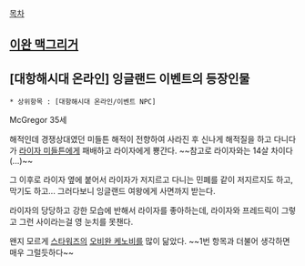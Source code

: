 [[목차]]

== [[이완 맥그리거]] ==

== [대항해시대 온라인] 잉글랜드 이벤트의 등장인물 ==
 * 상위항목 : [대항해시대 온라인/이벤트 NPC]

McGregor 35세

해적인데 경쟁상대였던 미들튼 해적이 전향하여 사라진 후 신나게 해적질을 하고 다니다가 [[라이자 미들튼]]에게 패배하고 라이자에게 뿅간다. ~~참고로 라이자와는 14살 차이다(...)~~

그 이후로 라이자 옆에 붙어서 라이자가 저지르고 다니는 민폐를 같이 저지르지도 하고, 막기도 하고... 그러다보니 잉글랜드 여왕에게 사면까지 받는다.

라이자의 당당하고 강한 모습에 반해서 라이자를 좋아하는데, 라이자와 프레드릭이 그렇고 그런 사이라는걸 영 눈치를 못챈다.

왠지 모르게 [[스타워즈]]의 [[오비완 케노비]]를 많이 닮았다. ~~1번 항목과 더불어 생각하면 매우 그럴듯하다~~
